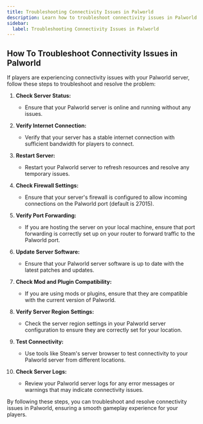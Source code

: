 ```yaml
---
title: Troubleshooting Connectivity Issues in Palworld
description: Learn how to troubleshoot connectivity issues in Palworld to ensure a smooth gameplay experience for your players.
sidebar:
  label: Troubleshooting Connectivity Issues in Palworld
---
```


## How To Troubleshoot Connectivity Issues in Palworld

If players are experiencing connectivity issues with your Palworld server, follow these steps to troubleshoot and resolve the problem:

1. **Check Server Status:**
   - Ensure that your Palworld server is online and running without any issues.

2. **Verify Internet Connection:**
   - Verify that your server has a stable internet connection with sufficient bandwidth for players to connect.

3. **Restart Server:**
   - Restart your Palworld server to refresh resources and resolve any temporary issues.

4. **Check Firewall Settings:**
   - Ensure that your server's firewall is configured to allow incoming connections on the Palworld port (default is 27015).

5. **Verify Port Forwarding:**
   - If you are hosting the server on your local machine, ensure that port forwarding is correctly set up on your router to forward traffic to the Palworld port.

6. **Update Server Software:**
   - Ensure that your Palworld server software is up to date with the latest patches and updates.

7. **Check Mod and Plugin Compatibility:**
   - If you are using mods or plugins, ensure that they are compatible with the current version of Palworld.

8. **Verify Server Region Settings:**
   - Check the server region settings in your Palworld server configuration to ensure they are correctly set for your location.

9. **Test Connectivity:**
   - Use tools like Steam's server browser to test connectivity to your Palworld server from different locations.

10. **Check Server Logs:**
    - Review your Palworld server logs for any error messages or warnings that may indicate connectivity issues.

By following these steps, you can troubleshoot and resolve connectivity issues in Palworld, ensuring a smooth gameplay experience for your players.
